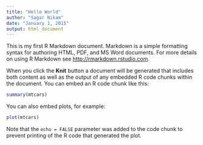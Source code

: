```yaml
---
title: "Hello World"
author: "Sagar Nikam"
date: "January 1, 2015"
output: html_document
---
```


This is my first R Markdown document. Markdown is a simple formatting syntax for authoring HTML, PDF, and MS Word documents. For more details on using R Markdown see <http://rmarkdown.rstudio.com>.

When you click the **Knit** button a document will be generated that includes both content as well as the output of any embedded R code chunks within the document. You can embed an R code chunk like this:

```r
summary(mtcars)
```

You can also embed plots, for example:

```r
plot(mtcars)
```

Note that the `echo = FALSE` parameter was added to the code chunk to prevent printing of the R code that generated the plot.
